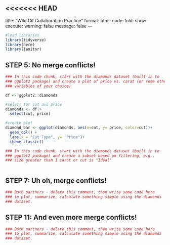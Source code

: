 <<<<<<< HEAD
---
title: "Wild Git Collaboration Practice"
format: 
  html:
    code-fold: show
execute: 
  warning: false
  message: false
---
```r
#load libraries
library(tidyverse)
library(here)
library(janitor)
```



## STEP 5: No merge conflicts!

```r
### In this code chunk, start with the diamonds dataset (built in to
### ggplot2 package) and create a plot of price vs. carat (or some other
### variables of your choice)

df <- ggplot2::diamonds

#select for cut and price
diamonds <- df|>
  select(cut, price)

#create plot
diamond_bar <- ggplot(diamonds, aes(x=cut, y= price, color=cut))+
  geom_col() +
  labs(x = "Cut Type", y= "Price")+
  theme_classic()
```

```r
### In this code chunk, start with the diamonds dataset (built in to
### ggplot2 package) and create a subset based on filtering, e.g., 
### size greater than 1 carat or cut is "Ideal"



```

## STEP 7: Uh oh, merge conflicts!

```r
### Both partners - delete this comment, then write some code here
### to plot, summarize, calculate something simple using the diamonds
### dataset.


```

## STEP 11: And even more merge conflicts!

```r
### Both partners - delete this comment, then write some code here
### to plot, summarize, calculate something simple using the diamonds
### dataset.


```
